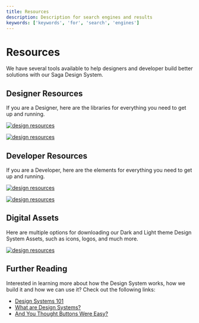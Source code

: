 ```yaml
---
title: Resources
description: Description for search engines and results
keywords: ['keywords', 'for', 'search', 'engines']
---
```



# Resources <Badge text='ready' color='green'></Badge>

We have several tools available to help designers and developer build better solutions with our Saga Design System.

## Designer Resources

If you are a Designer, here are the libraries for everything you need to get up and running.

<div class='two-column-div' style={{ display: "flex" }}>

[![design resources](/img/figma_dark.png)](https://www.figma.com/file/htVIFrTq8e7sx8Olo7L6kZ/Grafana-design-system---Dark-theme?node-id=8443%3A13519&t=MtDwfAWsJAEsdIgc-0
)


[![design resources](/img/figma_light.png)](https://www.figma.com/file/EMoVha4ep6fDbemPYKCt7W/Grafana-design-system---Light-theme?node-id=3015%3A0&t=eGvB8yrFwkEwfDcv-0)


</div>

## Developer Resources

If you are a Developer, here are the elements for everything you need to get up and running.

<div class='two-column-div' style={{ display: "flex" }}>

[![design resources](/img/storybook_library.png)](https://developers.grafana.com/ui/latest/index.html?path=/story/docs-overview-intro--page
)

[![design resources](/img/github_repo.png)](https://github.com/grafana/design-system)

</div>

## Digital Assets

Here are multiple options for downloading our Dark and Light theme Design System Assets, such as icons, logos, and much more.


[![design resources](/img/digital_assets.png)](/files/logos.zip)


## Further Reading

Interested in learning more about how the Design System works, how we build it and how we can use it? Check out the following links:

- [Design Systems 101](https://www.nngroup.com/articles/design-systems-101/)
- [What are Design Systems?](https://www.interaction-design.org/literature/topics/design-systems)
- [And You Thought Buttons Were Easy?](https://medium.com/eightshapes-llc/and-you-thought-buttons-were-easy-26eb5b5c1871)

